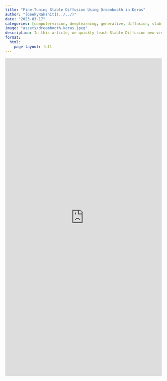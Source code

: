 ```yaml
---
title: "Fine-Tuning Stable Diffusion Using Dreambooth in Keras"
author: "[GeekyRakshit](../../)"
date: "2023-03-17"
categories: [computervision, deeplearning, generative, diffusion, stable-diffusion, keras, tensorflow]
image: "assets/dreambooth-keras.jpeg"
description: In this article, we quickly teach Stable Diffusion new visual concepts using Dreambooth in Keras, to produce fully-novel photorealistic images of a given subject.
format: 
  html:
    page-layout: full
---
```


<iframe src="https://wandb.ai/geekyrakshit/dreambooth-keras/reports/Fine-Tuning-Stable-Diffusion-Using-Dreambooth-in-Keras--VmlldzozNjMzMzQ4?galleryTag=keras" style="border:none;height:1024px;width:100%"></iframe>